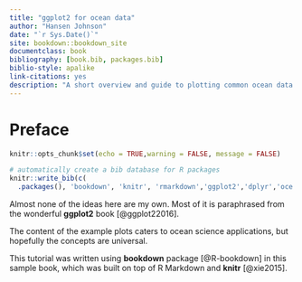 ```yaml
--- 
title: "ggplot2 for ocean data"
author: "Hansen Johnson"
date: "`r Sys.Date()`"
site: bookdown::bookdown_site
documentclass: book
bibliography: [book.bib, packages.bib]
biblio-style: apalike
link-citations: yes
description: "A short overview and guide to plotting common ocean data using ggplot2."
---
```


# Preface

```r
knitr::opts_chunk$set(echo = TRUE,warning = FALSE, message = FALSE)

# automatically create a bib database for R packages
knitr::write_bib(c(
  .packages(), 'bookdown', 'knitr', 'rmarkdown','ggplot2','dplyr','oce'), 'packages.bib')
```

Almost none of the ideas here are my own. Most of it is paraphrased from
the wonderful **ggplot2** book [@ggplot22016].

The content of the example plots caters to ocean science applications, but hopefully the concepts are universal.

This tutorial was written using **bookdown** package [@R-bookdown] in this sample book, which was built on top of R Markdown and **knitr** [@xie2015].
